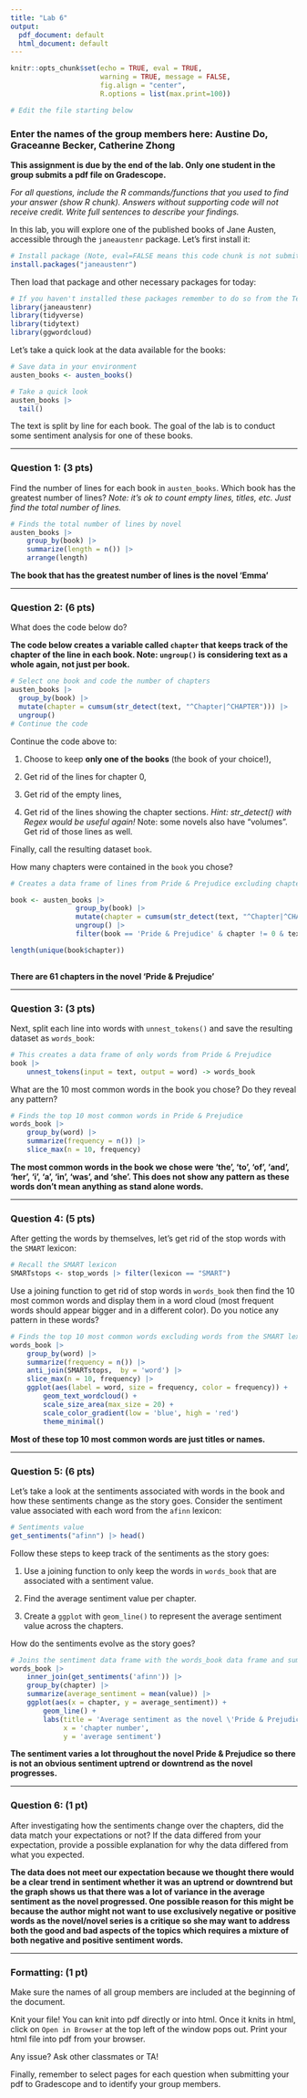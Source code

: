 ```yaml
---
title: "Lab 6"
output:
  pdf_document: default
  html_document: default
---
```


```r
knitr::opts_chunk$set(echo = TRUE, eval = TRUE,  
                      warning = TRUE, message = FALSE, 
                      fig.align = "center",
                      R.options = list(max.print=100))

# Edit the file starting below
```

### Enter the names of the group members here: Austine Do, Graceanne Becker, Catherine Zhong

**This assignment is due by the end of the lab. Only one student in the group submits a pdf file on Gradescope.**

*For all questions, include the R commands/functions that you used to find your answer (show R chunk). Answers without supporting code will not receive credit. Write full sentences to describe your findings.*

In this lab, you will explore one of the published books of Jane Austen, accessible through the `janeaustenr` package. Let's first install it:

```r
# Install package (Note, eval=FALSE means this code chunk is not submitted when knitting)
install.packages("janeaustenr")
```

Then load that package and other necessary packages for today:

```r
# If you haven't installed these packages remember to do so from the Text Mining Worksheet
library(janeaustenr)
library(tidyverse)
library(tidytext)
library(ggwordcloud)
```

Let's take a quick look at the data available for the books:

```r
# Save data in your environment
austen_books <- austen_books()

# Take a quick look
austen_books |>
  tail()
```

The text is split by line for each book. The goal of the lab is to conduct some sentiment analysis for one of these books.

------------------------------------------------------------------------

### Question 1: (3 pts)

Find the number of lines for each book in `austen_books`. Which book has the greatest number of lines? *Note: it's ok to count empty lines, titles, etc. Just find the total number of lines.*

```r
# Finds the total number of lines by novel
austen_books |>
    group_by(book) |>
    summarize(length = n()) |>
    arrange(length)
```

**The book that has the greatest number of lines is the novel 'Emma'**

------------------------------------------------------------------------

### Question 2: (6 pts)

What does the code below do?

**The code below creates a variable called `chapter` that keeps track of the chapter of the line in each book. Note: `ungroup()` is considering text as a whole again, not just per book.**

```r
# Select one book and code the number of chapters
austen_books |>
  group_by(book) |>
  mutate(chapter = cumsum(str_detect(text, "^Chapter|^CHAPTER"))) |>
  ungroup()
# Continue the code
```

Continue the code above to:

1.  Choose to keep **only one of the books** (the book of your choice!),

2.  Get rid of the lines for chapter 0,

3.  Get rid of the empty lines,

4.  Get rid of the lines showing the chapter sections. *Hint: str_detect() with Regex would be useful again!* Note: some novels also have "volumes". Get rid of those lines as well.

Finally, call the resulting dataset `book`.

How many chapters were contained in the `book` you chose?

```r
# Creates a data frame of lines from Pride & Prejudice excluding chapter 0 and section titles

book <- austen_books |> 
                group_by(book) |>
                mutate(chapter = cumsum(str_detect(text, "^Chapter|^CHAPTER"))) |>
                ungroup() |>
                filter(book == 'Pride & Prejudice' & chapter != 0 & text != '' & !str_detect(text, '^CHAPTER|^volumes|^Chapter'))

length(unique(book$chapter))
    
```

**There are 61 chapters in the novel 'Pride & Prejudice'**

------------------------------------------------------------------------

### Question 3: (3 pts)

Next, split each line into words with `unnest_tokens()` and save the resulting dataset as `words_book`:

```r
# This creates a data frame of only words from Pride & Prejudice
book |>
    unnest_tokens(input = text, output = word) -> words_book
```

What are the 10 most common words in the book you chose? Do they reveal any pattern?

```r
# Finds the top 10 most common words in Pride & Prejudice
words_book |>
    group_by(word) |>
    summarize(frequency = n()) |>
    slice_max(n = 10, frequency)
```

**The most common words in the book we chose were 'the', 'to', 'of', 'and', 'her', 'i', 'a', 'in', 'was', and 'she'. This does not show any pattern as these words don't mean anything as stand alone words.**

------------------------------------------------------------------------

### Question 4: (5 pts)

After getting the words by themselves, let's get rid of the stop words with the `SMART` lexicon:

```r
# Recall the SMART lexicon
SMARTstops <- stop_words |> filter(lexicon == "SMART")
```

Use a joining function to get rid of stop words in `words_book` then find the 10 most common words and display them in a word cloud (most frequent words should appear bigger and in a different color). Do you notice any pattern in these words?

```r
# Finds the top 10 most common words excluding words from the SMART lexicon and displays a word cloud
words_book |>
    group_by(word) |>
    summarize(frequency = n()) |>
    anti_join(SMARTstops,  by = 'word') |>
    slice_max(n = 10, frequency) |>
    ggplot(aes(label = word, size = frequency, color = frequency)) +
        geom_text_wordcloud() +
        scale_size_area(max_size = 20) +
        scale_color_gradient(low = 'blue', high = 'red')
        theme_minimal()
```

**Most of these top 10 most common words are just titles or names.**

------------------------------------------------------------------------

### Question 5: (6 pts)

Let's take a look at the sentiments associated with words in the book and how these sentiments change as the story goes. Consider the sentiment value associated with each word from the `afinn` lexicon:

```r
# Sentiments value
get_sentiments("afinn") |> head()
```

Follow these steps to keep track of the sentiments as the story goes:

1.  Use a joining function to only keep the words in `words_book` that are associated with a sentiment value.

2.  Find the average sentiment value per chapter.

3.  Create a `ggplot` with `geom_line()` to represent the average sentiment value across the chapters.

How do the sentiments evolve as the story goes?

```r
# Joins the sentiment data frame with the words_book data frame and summarizes the average sentiment per chapter
words_book |>
    inner_join(get_sentiments('afinn')) |>
    group_by(chapter) |>
    summarize(average_sentiment = mean(value)) |>
    ggplot(aes(x = chapter, y = average_sentiment)) +
        geom_line() +
        labs(title = 'Average sentiment as the novel \'Pride & Prejudice\' progresses',
             x = 'chapter number',
             y = 'average sentiment')

```

**The sentiment varies a lot throughout the novel Pride & Prejudice so there is not an obvious sentiment uptrend or downtrend as the novel progresses.**

------------------------------------------------------------------------

### Question 6: (1 pt)

After investigating how the sentiments change over the chapters, did the data match your expectations or not? If the data differed from your expectation, provide a possible explanation for why the data differed from what you expected.

**The data does not meet our expectation because we thought there would be a clear trend in sentiment whether it was an uptrend or downtrend but the graph shows us that there was a lot of variance in the average sentiment as the novel progressed. One possible reason for this might be because the author might not want to use exclusively negative or positive words as the novel/novel series is a critique so she may want to address both the good and bad aspects of the topics which requires a mixture of both negative and positive sentiment words.**

------------------------------------------------------------------------

### Formatting: (1 pt)

Make sure the names of all group members are included at the beginning of the document.

Knit your file! You can knit into pdf directly or into html. Once it knits in html, click on `Open in Browser` at the top left of the window pops out. Print your html file into pdf from your browser.

Any issue? Ask other classmates or TA!

Finally, remember to select pages for each question when submitting your pdf to Gradescope and to identify your group members.
